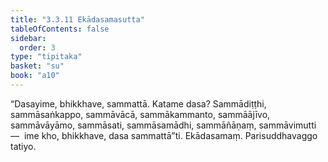 ```yaml
---
title: "3.3.11 Ekādasamasutta"
tableOfContents: false
sidebar:
  order: 3
type: "tipitaka"
basket: "su"
book: "a10"
---
```



<DynamicBreadcrumb />

<Division number="133" book="a10" bookNo="17" page="452">

<Paragraph number="1102" book="a10">
“Dasayime, bhikkhave, sammattā. Katame dasa? Sammādiṭṭhi, sammāsaṅkappo, sammāvācā, sammākammanto, sammāājīvo, sammāvāyāmo, sammāsati, sammāsamādhi, sammāñāṇaṃ, sammāvimutti—  ime kho, bhikkhave, dasa sammattā”ti.

</Paragraph>
</Division>

<Paragraph number="1103" type="center" book="a10">
Ekādasamaṃ.



</Paragraph>

<Paragraph number="1104" type="center" book="a10">
Parisuddhavaggo tatiyo.
</Paragraph>